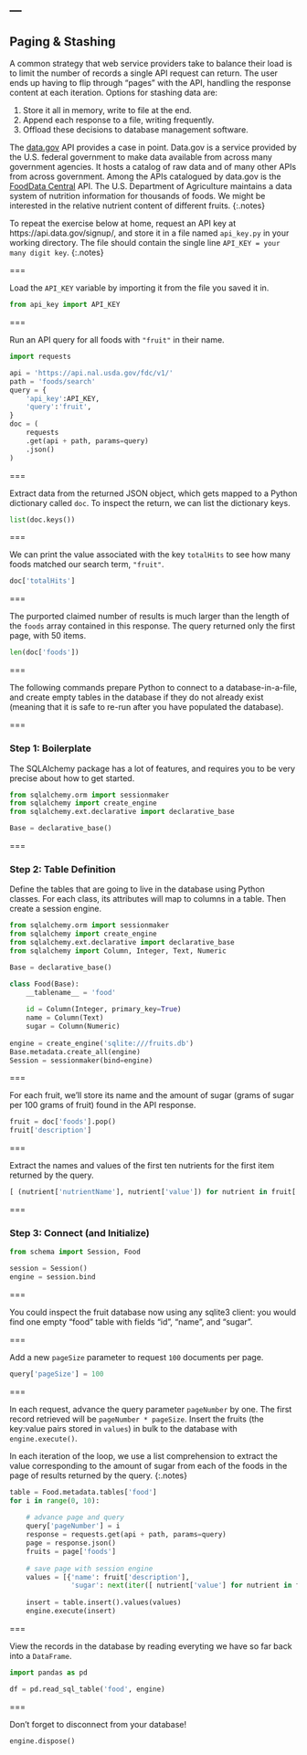 ---
---

## Paging & Stashing

A common strategy that web service providers take to balance their
load is to limit the number of records a single API request can
return. The user ends up having to flip through "pages" with the API,
handling the response content at each iteration. Options for stashing
data are:

1. Store it all in memory, write to file at the end.
1. Append each response to a file, writing frequently.
1. Offload these decisions to database management software.

The [data.gov](https://www.data.gov) API provides a case in point. 
Data.gov is a service provided by the U.S. federal government to make data available
from across many government agencies. It hosts a catalog of raw data and of many other
APIs from across government.
Among the APIs catalogued by data.gov is the [FoodData Central](https://fdc.nal.usda.gov/) API.
The U.S. Department of Agriculture maintains a data system of nutrition information 
for thousands of foods. 
We might be interested in the relative nutrient content of different fruits.
{:.notes}

To repeat the exercise below at home, request an API key at
https://api.data.gov/signup/, and store it in a file named `api_key.py`
in your working directory. The file should contain the single line 
`API_KEY = your many digit key`.
{:.notes}

===

Load the `API_KEY` variable by importing it from the file you saved it in.

```python
from api_key import API_KEY
```

===

Run an API query for all foods with `"fruit"` in their name.

```python
import requests

api = 'https://api.nal.usda.gov/fdc/v1/'
path = 'foods/search'
query = {
    'api_key':API_KEY,
    'query':'fruit',
}
doc = (
    requests
    .get(api + path, params=query)
    .json()
)
```

===

Extract data from the returned JSON object, which gets mapped to a
Python dictionary called `doc`. To inspect the return, we can list 
the dictionary keys.

```python
list(doc.keys())
```

===

We can print the value associated with the key `totalHits` to see
how many foods matched our search term, `"fruit"`.

```python
doc['totalHits']
```

===

The purported claimed number of results is much larger than the length
of the `foods` array contained in this response. The query returned only the
first page, with 50 items.

```python
len(doc['foods'])
```

===

The following commands prepare Python to connect to a
database-in-a-file, and create empty tables in the database if they
do not already exist (meaning that it is safe to re-run after you have
populated the database).

===

### Step 1: Boilerplate

The SQLAlchemy package has a lot of features, and
requires you to be very precise about how to get started.

```python
from sqlalchemy.orm import sessionmaker
from sqlalchemy import create_engine
from sqlalchemy.ext.declarative import declarative_base

Base = declarative_base()
```

===

### Step 2: Table Definition

Define the tables that are going to live in the database
using Python classes. For each class, its attributes
will map to columns in a table. Then create a session engine.

```python
from sqlalchemy.orm import sessionmaker
from sqlalchemy import create_engine
from sqlalchemy.ext.declarative import declarative_base
from sqlalchemy import Column, Integer, Text, Numeric

Base = declarative_base()

class Food(Base):
    __tablename__ = 'food'
    
    id = Column(Integer, primary_key=True)
    name = Column(Text)
    sugar = Column(Numeric)
    
engine = create_engine('sqlite:///fruits.db')
Base.metadata.create_all(engine)
Session = sessionmaker(bind=engine)
```

===

For each fruit, we'll store its name and the amount of sugar
(grams of sugar per 100 grams of fruit) found in the API response.

```python
fruit = doc['foods'].pop()
fruit['description']
```

===

Extract the names and values of the first ten nutrients for the first item returned by the query.

```python
[ (nutrient['nutrientName'], nutrient['value']) for nutrient in fruit['foodNutrients'][:9] ]
```
===

### Step 3: Connect (and Initialize)

```python
from schema import Session, Food

session = Session()
engine = session.bind
```

===

You could inspect the fruit database now using any sqlite3 client: you
would find one empty "food" table with fields "id", "name", and "sugar".

===

Add a new `pageSize` parameter to request `100` documents per page.


```python
query['pageSize'] = 100
```

===

In each request, advance the query parameter `pageNumber` by one. 
The first record retrieved will be `pageNumber * pageSize`. 
Insert the fruits (the key:value pairs stored in `values`) 
in bulk to the database with `engine.execute()`.

In each iteration of the loop, we use a list comprehension to
extract the value corresponding to the amount of sugar from each
of the foods in the page of results returned by the query.
{:.notes}

```python
table = Food.metadata.tables['food']
for i in range(0, 10):
    
    # advance page and query
    query['pageNumber'] = i 
    response = requests.get(api + path, params=query)
    page = response.json()
    fruits = page['foods']
    
    # save page with session engine
    values = [{'name': fruit['description'],
               'sugar': next(iter([ nutrient['value'] for nutrient in fruit['foodNutrients'] if nutrient['nutrientName'][0:5] == 'Sugar' ]), None) } for fruit in fruits]
               
    insert = table.insert().values(values)
    engine.execute(insert)
```

===

View the records in the database by reading
everyting we have so far back into a `DataFrame`.

```python
import pandas as pd

df = pd.read_sql_table('food', engine)
```

===

Don't forget to disconnect from your database!

```python
engine.dispose()
```
